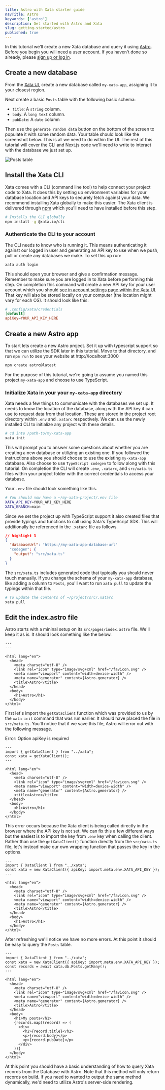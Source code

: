 ```yaml
---
title: Astro with Xata starter guide
navTitle: Astro
keywords: ['astro']
description: Get started with Astro and Xata
slug: getting-started/astro
published: true
---
```


In this tutorial we'll create a new Xata database and query it using [Astro][2]. Before you begin you will need a user account. If you haven't done so already, please [sign up or log in][0].

## Create a new database

From the [Xata UI][0], create a new database called `my-xata-app`, assigning it to your closest region.

Next create a basic `Posts` table with the following basic schema:

- `title`: A `string` column.
- `body`: A `long text` column.
- `pubDate`: A `date` column

Then use the `generate random data` button on the bottom of the screen to populate it with some random data. Your table should look like the screenshot below. This is all we need to do within the UI. The rest of this tutorial will cover the CLI and Next.js code we'll need to write to interact with the database we just set up.

![Posts table](images/posts.png)

## Install the Xata CLI

Xata comes with a CLI (command line tool) to help connect your project code to Xata. It does this by setting up environment variables for your database location and API keys to securely fetch against your data. We recommend installing Xata globally to make this easier. The Xata client is delivered through [npm](https://nodejs.dev/en/download/) which you'll need to have installed before this step.

```bash
# Installs the CLI globally
npm install -g @xata.io/cli
```

### Authenticate the CLI to your account

The CLI needs to know who is running it. This means authenticating it against our logged in user and generating an API key to use when we push, pull or create any databases we make. To set this up run:

```bash
xata auth login
```

This should open your browser and give a confirmation message. Remember to make sure you are logged in to Xata before performing this step. On completion this command will create a new API key for your user account which you should [see in account settings page within the Xata UI][1]. That key will also be stored locally on your computer (the location might vary for each OS). It should look like this:

```toml
# .config/xata/credentials
[default]
apiKey=YOUR_API_KEY_HERE
```

## Create a new Astro app

To start lets create a new Astro project. Set it up with typescript support so that we can utilize the SDK later in this tutorial. Move to that directory, and run `npm run` to see your website at http://localhost:3000

```bash
npm create astro@latest
```

For the purpose of this tutorial, we're going to assume you named this project `my-xata-app` and choose to use TypeScript.

### Initialize Xata in your your `my-xata-app` directory

Xata needs a few things to communicate with the databases we set up. It needs to know the location of the database, along with the API key it can use to request data from that location. These are stored in the project root directory within `.env` and `.xatarc` respectively. We can use the newly installed CLI to initialize any project with these details.

```bash
# cd into /path-to/my-xata-app
xata init
```

This will prompt you to answer some questions about whether you are creating a new database or utilizing an existing one. If you followed the instructions above you should choose to use the existing `my-xata-app` database. Also choose to use `TypeScript codegen` to follow along with this tutorial. On completion the CLI will create `.env`, `.xatarc`, and `src/xata.ts` files within your project folder with the correct credentials to access your database.

Your `.env` file should look something like this.

```bash
# You should now have a ~/my-xata-project/.env file
XATA_API_KEY=YOUR_API_KEY_HERE
XATA_BRANCH=main
```

Since we set the project up with TypeScript support it also created files that provide typings and functions to call using Xata's TypeScript SDK. This will additionally be referenced in the `.xatarc` file as follows.

```json
// highlight 3
{
  "databaseUrl": "https://my-xata-app-database-url"
  "codegen": {
    "output": "src/xata.ts"
  }
}
```

The `src/xata.ts` includes generated code that typically you should never touch manually. If you change the schema of your `my-xata-app` database, like adding a column to `Posts`, you'll want to run `xata pull` to update the typings within that file.

```bash
# To update the contents of ~/project/src/.xatarc
xata pull
```

## Edit the index.astro file

Astro starts with a mininal setup on its `src/pages/index.astro` file. We'll keep it as is. It should look something like the below.

```astro
---
---

<html lang="en">
  <head>
    <meta charset="utf-8" />
    <link rel="icon" type="image/svg+xml" href="/favicon.svg" />
    <meta name="viewport" content="width=device-width" />
    <meta name="generator" content={Astro.generator} />
    <title>Astro</title>
  </head>
  <body>
    <h1>Astro</h1>
  </body>
</html>
```

First let's import the `getXataClient` function which was provided to us by the `xata init` command that was run earlier. It should have placed the file in `src/xata.ts`. You'll notice that if we save this file, Astro will error out with the following message.

<Alert status="warning">Error: Option apiKey is required</Alert>

```astro {2-3}
---
import { getXataClient } from "../xata";
const xata = getXataClient();
---

<html lang="en">
  <head>
    <meta charset="utf-8" />
    <link rel="icon" type="image/svg+xml" href="/favicon.svg" />
    <meta name="viewport" content="width=device-width" />
    <meta name="generator" content={Astro.generator} />
    <title>Astro</title>
  </head>
  <body>
    <h1>Astro</h1>
  </body>
</html>
```

This error occurs because the Xata client is being called directly in the browser where the API key is not set. We can fix this a few different ways but the easiest is to import the key from `.env` key when calling the client. Rather than use the `getXataClient()` function directly from the `src/xata.ts` file, let's instead make our own wrapping function that passes the key in the options.

```astro {2-3} /new XataClient/
---
import { XataClient } from "../xata";
const xata = new XataClient({ apiKey: import.meta.env.XATA_API_KEY });
---

<html lang="en">
  <head>
    <meta charset="utf-8" />
    <link rel="icon" type="image/svg+xml" href="/favicon.svg" />
    <meta name="viewport" content="width=device-width" />
    <meta name="generator" content={Astro.generator} />
    <title>Astro</title>
  </head>
  <body>
    <h1>Astro</h1>
  </body>
</html>
```

After refreshing we'll notice we have no more errors. At this point it should be easy to query the `Posts` table.

```astro {4,17-23}
---
import { XataClient } from "../xata";
const xata = new XataClient({ apiKey: import.meta.env.XATA_API_KEY });
const records = await xata.db.Posts.getMany();
---

<html lang="en">
  <head>
	<meta charset="utf-8" />
	<link rel="icon" type="image/svg+xml" href="/favicon.svg" />
	<meta name="viewport" content="width=device-width" />
	<meta name="generator" content={Astro.generator} />
	<title>Astro</title>
  </head>
  <body>
    <h1>My posts</h1>
	{records.map((record) => (
	  <div>
	    <h2>{record.title}</h2>
	    <p>{record.body}</p>
	    <p>{record.pubDate}</p>
	  </div>
	))}
  </body>
</html>
```

At this point you should have a basic understanding of how to query Xata records from the Database with Astro. Note that this method will only return records on build. If you need to wanted to output the same method dynamically, we'd need to utilize Astro's server-side rendering.

[0]: https://app.xata.io
[1]: https://app.xata.io/settings
[2]: https://astro.build
